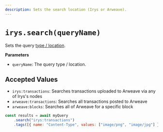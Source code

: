 ```yaml
---
description: Sets the search location (Irys or Arweave).
---
```



# `irys.search(queryName)`

Sets the query [type / location](/querying/query-package#query-type).

**Parameters**

<div className="-mt-6" />

- `queryName`: The query type / location.

## Accepted Values

- `irys:transactions`: Searches transactions uploaded to Arweave via any of Irys's nodes
- `arweave:transactions`: Searches all transactions posted to Arweave
- `arweave:blocks`: Searches all of Arweave for a specific block

```js
const results = await myQuery
	.search("irys:transactions")
	.tags([{ name: "Content-Type", values: ["image/png", "image/jpg"] }]);
```
